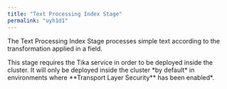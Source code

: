 ```yaml
---
title: "Text Processing Index Stage"
permalink: "uyh1d1"
---
```


The Text Processing Index Stage processes simple text according to the transformation applied in a field.

<Note>
This stage requires the Tika service in order to be deployed inside the cluster. It will only be deployed inside the cluster *by default* in environments where **Transport Layer Security** has been enabled*.
</Note>




<SchemaParamFields schema={schema}/>
